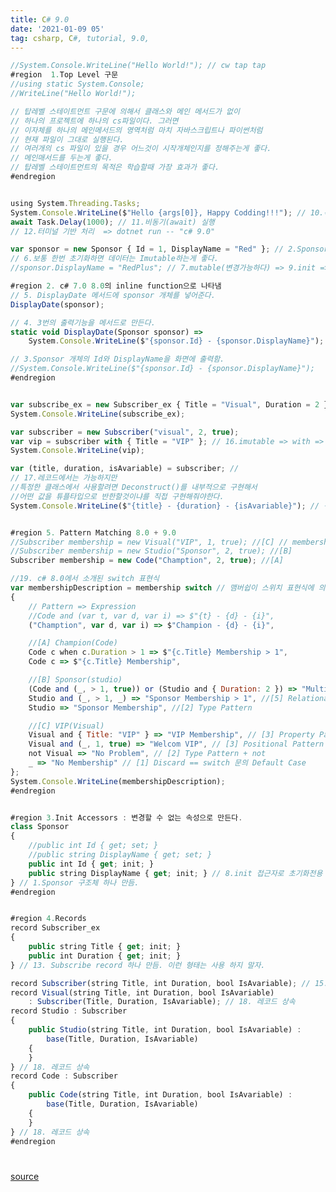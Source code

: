 ```yaml
---
title: C# 9.0
date: '2021-01-09 05'
tag: csharp, C#, tutorial, 9.0, 
---
```


```js
//System.Console.WriteLine("Hello World!"); // cw tap tap
#region  1.Top Level 구문
//using static System.Console;
//WriteLine("Hello World!");

// 탑레벨 스테이트먼트 구문에 의해서 클래스와 메인 메서드가 없이 
// 하나의 프로젝트에 하나의 cs파일이다. 그러면
// 이자체를 하나의 메인메서드의 영역처럼 마치 자바스크립트나 파이썬처럼
// 현재 파일이 그대로 실행된다.
// 여러개의 cs 파일이 있을 경우 어느것이 시작개체인지를 정해주는게 좋다.
// 메인매서드를 두는게 좋다.
// 탑레벨 스테이트먼트의 목적은 학습할때 가장 효과가 좋다.
#endregion 


using System.Threading.Tasks;
System.Console.WriteLine($"Hello {args[0]}, Happy Codding!!!"); // 10.속성 -> 디버그
await Task.Delay(1000); // 11.비동기(await) 실행
// 12.터미널 기반 처리  => dotnet run -- "c# 9.0"

var sponsor = new Sponsor { Id = 1, DisplayName = "Red" }; // 2.Sponsor 개체 하나 만듬.
// 6.보통 한번 초기화하면 데이터는 Imutable하는게 좋다.
//sponsor.DisplayName = "RedPlus"; // 7.mutable(변경가능하다) => 9.init => imutable

#region 2. c# 7.0 8.0의 inline function으로 나타냄
// 5. DisplayDate 메서드에 sponsor 개체를 넣어준다.
DisplayDate(sponsor);

// 4. 3번의 출력기능을 메서드로 만든다.
static void DisplayDate(Sponsor sponsor) =>
    System.Console.WriteLine($"{sponsor.Id} - {sponsor.DisplayName}");

// 3.Sponsor 개체의 Id와 DisplayName을 화면에 출력함.
//System.Console.WriteLine($"{sponsor.Id} - {sponsor.DisplayName}");
#endregion


var subscribe_ex = new Subscriber_ex { Title = "Visual", Duration = 2 }; //14. subscribe 개체 만듬.
System.Console.WriteLine(subscribe_ex);

var subscriber = new Subscriber("visual", 2, true);
var vip = subscriber with { Title = "VIP" }; // 16.imutable => with => mutable
System.Console.WriteLine(vip);

var (title, duration, isAvariable) = subscriber; // 
// 17.레코드에서는 가능하지만 
//특정한 클래스에서 사용할려면 Deconstruct()를 내부적으로 구현해서
//어떤 값을 튜플타입으로 반한할것이냐를 직접 구현해줘야한다.
System.Console.WriteLine($"{title} - {duration} - {isAvariable}"); // 구조파괴할당을 할수 있다.


#region 5. Pattern Matching 8.0 + 9.0
//Subscriber membership = new Visual("VIP", 1, true); //[C] // membership에는 Subscriber와 Visual이 담겨져 있다 (총 6개)
//Subscriber membership = new Studio("Sponsor", 2, true); //[B]
Subscriber membership = new Code("Chamption", 2, true); //[A]

//19. c# 8.0에서 소개된 switch 표현식
var membershipDescription = membership switch // 맴버쉽이 스위치 표현식에 의해서 _의 결과값을 받는다.
{
    // Pattern => Expression
    //Code and (var t, var d, var i) => $"{t} - {d} - {i}",
    ("Chamption", var d, var i) => $"Champion - {d} - {i}",

    //[A] Champion(Code)
    Code c when c.Duration > 1 => $"{c.Title} Membership > 1",
    Code c => $"{c.Title} Membership",

    //[B] Sponsor(studio)
    (Code and (_, > 1, true)) or (Studio and { Duration: 2 }) => "Multi", //[6] Parenthesized Pattern
    Studio and (_, > 1, _) => "Sponsor Membership > 1", //[5] Relational Pattern
    Studio => "Sponsor Membership", //[2] Type Pattern

    //[C] VIP(Visual)
    Visual and { Title: "VIP" } => "VIP Membership", // [3] Property Pattern
    Visual and (_, 1, true) => "Welcom VIP", // [3] Positional Pattern
    not Visual => "No Problem", // [2] Type Pattern + not
    _ => "No Membership" // [1] Discard == switch 문의 Default Case
};
System.Console.WriteLine(membershipDescription);
#endregion


#region 3.Init Accessors : 변경할 수 없는 속성으로 만든다.
class Sponsor
{ 
    //public int Id { get; set; }
    //public string DisplayName { get; set; }
    public int Id { get; init; }
    public string DisplayName { get; init; } // 8.init 접근자로 초기화전용 세터를 만든다.
} // 1.Sponsor 구조체 하나 만듬.
#endregion


#region 4.Records
record Subscriber_ex
{
    public string Title { get; init; }
    public int Duration { get; init; }
} // 13. Subscribe record 하나 만듬. 이런 형태는 사용 하지 말자.

record Subscriber(string Title, int Duration, bool IsAvariable); // 15. Syntax Sugar : 문 대신 식(간편화)
record Visual(string Title, int Duration, bool IsAvariable) 
    : Subscriber(Title, Duration, IsAvariable); // 18. 레코드 상속
record Studio : Subscriber
{
    public Studio(string Title, int Duration, bool IsAvariable) :
        base(Title, Duration, IsAvariable)
    { 
    }
} // 18. 레코드 상속
record Code : Subscriber
{
    public Code(string Title, int Duration, bool IsAvariable) :
        base(Title, Duration, IsAvariable)
    {
    }
} // 18. 레코드 상속
#endregion
```
#
[source](https://github.com/ledpink/CSharpVersion)